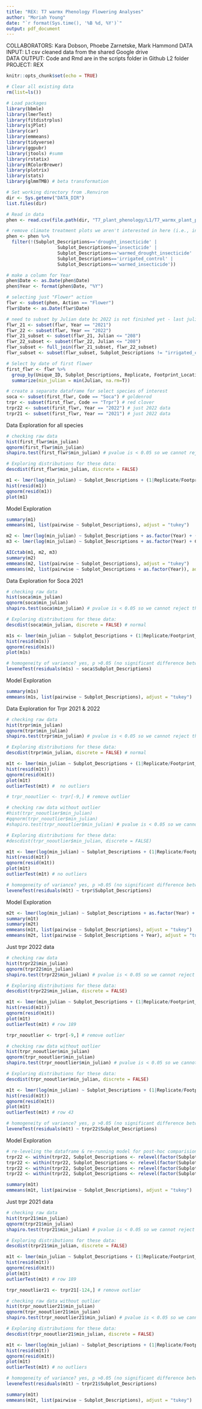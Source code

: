 ```yaml
---
title: "REX: T7 warmx Phenology Flowering Analyses"
author: "Moriah Young"
date: "`r format(Sys.time(), '%B %d, %Y')`"
output: pdf_document
---
```


COLLABORATORS: Kara Dobson, Phoebe Zarnetske, Mark Hammond
DATA INPUT:  L1 csv cleaned data from the shared Google drive  
DATA OUTPUT: Code and Rmd are in the scripts folder in Github L2 folder
PROJECT: REX  

```r
knitr::opts_chunk$set(echo = TRUE)
```

```r
# Clear all existing data
rm(list=ls())

# Load packages
library(bbmle)
library(lmerTest)
library(fitdistrplus)
library(sjPlot)
library(car)
library(emmeans)
library(tidyverse)
library(ggpubr)
library(jtools) #summ 
library(rstatix)
library(RColorBrewer)
library(plotrix)
library(stats)
library(glmmTMB) # beta transformation

# Set working directory from .Renviron
dir <- Sys.getenv("DATA_DIR")
list.files(dir)

# Read in data
phen <- read.csv(file.path(dir, "T7_plant_phenology/L1/T7_warmx_plant_phenology_L1.csv"))

# remove climate treatment plots we aren't interested in here (i.e., insecticide plots)
phen <- phen %>%
  filter(!(Subplot_Descriptions=='drought_insecticide' |
                   Subplot_Descriptions=='insecticide' |
                   Subplot_Descriptions=='warmed_drought_insecticide' |
                   Subplot_Descriptions=='irrigated_control' |  
                   Subplot_Descriptions=='warmed_insecticide'))

# make a column for Year
phen$Date <- as.Date(phen$Date)
phen$Year <- format(phen$Date, "%Y")

# selecting just "Flower" action 
flwr <- subset(phen, Action == "Flower")
flwr$Date <- as.Date(flwr$Date)

# need to subset by Julian date bc 2022 is not finished yet - last julian date of data collected for 2022 at this time is 210
flwr_21 <- subset(flwr, Year == "2021")
flwr_22 <- subset(flwr, Year == "2022")
flwr_21_subset <- subset(flwr_21, Julian <= "208")
flwr_22_subset <- subset(flwr_22, Julian <= "208")
flwr_subset <- full_join(flwr_21_subset, flwr_22_subset)
flwr_subset <- subset(flwr_subset, Subplot_Descriptions != "irrigated_control")

# Select by date of first flower
first_flwr <- flwr %>%
  group_by(Unique_ID, Subplot_Descriptions, Replicate, Footprint_Location, Code, Action, Year) %>%
  summarize(min_julian = min(Julian, na.rm=T))

# create a separate dataframe for select species of interest
soca <- subset(first_flwr, Code == "Soca") # goldenrod
trpr <- subset(first_flwr, Code == "Trpr") # red clover
trpr22 <- subset(first_flwr, Year == "2022") # just 2022 data
trpr21 <- subset(first_flwr, Year == "2021") # just 2022 data
```

Data Exploration for all species
```r
# checking raw data
hist(first_flwr$min_julian)
qqnorm(first_flwr$min_julian)
shapiro.test(first_flwr$min_julian) # pvalue is < 0.05 so we cannot reject the null hypothesis that the data is normal (aka not normally distributed)

# Exploring distributions for these data:
descdist(first_flwr$min_julian, discrete = FALSE)

m1 <- lmer(log(min_julian) ~ Subplot_Descriptions + (1|Replicate/Footprint_Location), data = first_flwr, REML=F)
hist(resid(m1))
qqnorm(resid(m1))
plot(m1)
```

Model Exploration
```r
summary(m1)
emmeans(m1, list(pairwise ~ Subplot_Descriptions), adjust = "tukey")

m2 <- lmer(log(min_julian) ~ Subplot_Descriptions + as.factor(Year) + (1|Replicate/Footprint_Location), data = first_flwr, REML=F)
m3 <- lmer(log(min_julian) ~ Subplot_Descriptions + as.factor(Year) + Code + (1|Replicate/Footprint_Location), data = first_flwr, REML=F)

AICctab(m1, m2, m3)
summary(m2)
emmeans(m2, list(pairwise ~ Subplot_Descriptions), adjust = "tukey")
emmeans(m2, list(pairwise ~ Subplot_Descriptions + as.factor(Year)), adjust = "tukey")
```


Data Exploration for Soca 2021
```r
# checking raw data
hist(soca$min_julian)
qqnorm(soca$min_julian)
shapiro.test(soca$min_julian) # pvalue is < 0.05 so we cannot reject the null hypothesis that the data is normal (aka not normally distributed) but it is close (p-value = 0.04623)

# Exploring distributions for these data:
descdist(soca$min_julian, discrete = FALSE) # normal

m1s <- lmer(min_julian ~ Subplot_Descriptions + (1|Replicate/Footprint_Location), data = soca, REML=F)
hist(resid(m1s))
qqnorm(resid(m1s))
plot(m1s)

# homogeneity of variance? yes, p >0.05 (no significant difference between the group variances)
leveneTest(residuals(m1s) ~ soca$Subplot_Descriptions)
```

Model Exploration
```r
summary(m1s)
emmeans(m1s, list(pairwise ~ Subplot_Descriptions), adjust = "tukey")
```

Data Exploration for Trpr 2021 & 2022
```r
# checking raw data
hist(trpr$min_julian)
qqnorm(trpr$min_julian)
shapiro.test(trpr$min_julian) # pvalue is < 0.05 so we cannot reject the null hypothesis that the data is normal (aka not normally distributed) but it is close (p-value = 0.04623)

# Exploring distributions for these data:
descdist(trpr$min_julian, discrete = FALSE) # normal

m1t <- lmer(min_julian ~ Subplot_Descriptions + (1|Replicate/Footprint_Location), data = trpr, REML=F)
hist(resid(m1t))
qqnorm(resid(m1t))
plot(m1t)
outlierTest(m1t) #  no outliers

# trpr_nooutlier <- trpr[-9,] # remove outlier

# checking raw data without outlier
#hist(trpr_nooutlier$min_julian)
#qqnorm(trpr_nooutlier$min_julian)
#shapiro.test(trpr_nooutlier$min_julian) # pvalue is < 0.05 so we cannot reject the null hypothesis that the data is #normal (aka not normally distributed) 

# Exploring distributions for these data:
#descdist(trpr_nooutlier$min_julian, discrete = FALSE)

m1t <- lmer(log(min_julian) ~ Subplot_Descriptions + (1|Replicate/Footprint_Location), data = trpr, REML=F)
hist(resid(m1t))
qqnorm(resid(m1t))
plot(m1t)
outlierTest(m1t) # no outliers

# homogeneity of variance? yes, p >0.05 (no significant difference between the group variances)
leveneTest(residuals(m1t) ~ trpr$Subplot_Descriptions)
```
Model Exploration
```r
m2t <- lmer(log(min_julian) ~ Subplot_Descriptions + as.factor(Year) + (1|Replicate/Footprint_Location), data = trpr, REML=F)
summary(m1t)
summary(m2t)
emmeans(m1t, list(pairwise ~ Subplot_Descriptions), adjust = "tukey")
emmeans(m2t, list(pairwise ~ Subplot_Descriptions + Year), adjust = "tukey")
```

Just trpr 2022 data
```r
# checking raw data
hist(trpr22$min_julian)
qqnorm(trpr22$min_julian)
shapiro.test(trpr22$min_julian) # pvalue is < 0.05 so we cannot reject the null hypothesis that the data is normal (aka not normally distributed) but it is close (p-value = 0.04623)

# Exploring distributions for these data:
descdist(trpr22$min_julian, discrete = FALSE) 

m1t <- lmer(min_julian ~ Subplot_Descriptions + (1|Replicate/Footprint_Location), data = trpr22, REML=F)
hist(resid(m1t))
qqnorm(resid(m1t))
plot(m1t)
outlierTest(m1t) # row 189

trpr_nooutlier <- trpr[-9,] # remove outlier

# checking raw data without outlier
hist(trpr_nooutlier$min_julian)
qqnorm(trpr_nooutlier$min_julian)
shapiro.test(trpr_nooutlier$min_julian) # pvalue is < 0.05 so we cannot reject the null hypothesis that the data is normal (aka not normally distributed) 

# Exploring distributions for these data:
descdist(trpr_nooutlier$min_julian, discrete = FALSE)

m1t <- lmer(log(min_julian) ~ Subplot_Descriptions + (1|Replicate/Footprint_Location), data = trpr22, REML=F)
hist(resid(m1t))
qqnorm(resid(m1t))
plot(m1t)
outlierTest(m1t) # row 43

# homogeneity of variance? yes, p >0.05 (no significant difference between the group variances)
leveneTest(residuals(m1t) ~ trpr22$Subplot_Descriptions)
```

Model Exploration
```r
# re-leveling the dataframe & re-running model for post-hoc comparisions
trpr22 <- within(trpr22, Subplot_Descriptions <- relevel(factor(Subplot_Descriptions), ref = "drought"))
trpr22 <- within(trpr22, Subplot_Descriptions <- relevel(factor(Subplot_Descriptions), ref = "warmed"))
trpr22 <- within(trpr22, Subplot_Descriptions <- relevel(factor(Subplot_Descriptions), ref = "warmed_drought"))
trpr22 <- within(trpr22, Subplot_Descriptions <- relevel(factor(Subplot_Descriptions), ref = "ambient"))

summary(m1t)
emmeans(m1t, list(pairwise ~ Subplot_Descriptions), adjust = "tukey")
```

Just trpr 2021 data
```r
# checking raw data
hist(trpr21$min_julian)
qqnorm(trpr21$min_julian)
shapiro.test(trpr21$min_julian) # pvalue is < 0.05 so we cannot reject the null hypothesis that the data is normal (aka not normally distributed) but it is close (p-value = 0.04623)

# Exploring distributions for these data:
descdist(trpr21$min_julian, discrete = FALSE) 

m1t <- lmer(min_julian ~ Subplot_Descriptions + (1|Replicate/Footprint_Location), data = trpr21, REML=F)
hist(resid(m1t))
qqnorm(resid(m1t))
plot(m1t)
outlierTest(m1t) # row 189

trpr_nooutlier21 <- trpr21[-124,] # remove outlier

# checking raw data without outlier
hist(trpr_nooutlier21$min_julian)
qqnorm(trpr_nooutlier21$min_julian)
shapiro.test(trpr_nooutlier21$min_julian) # pvalue is < 0.05 so we cannot reject the null hypothesis that the data is normal (aka not normally distributed) 

# Exploring distributions for these data:
descdist(trpr_nooutlier21$min_julian, discrete = FALSE)

m1t <- lmer(log(min_julian) ~ Subplot_Descriptions + (1|Replicate/Footprint_Location), data = trpr21, REML=F)
hist(resid(m1t))
qqnorm(resid(m1t))
plot(m1t)
outlierTest(m1t) # no outliers

# homogeneity of variance? yes, p >0.05 (no significant difference between the group variances)
leveneTest(residuals(m1t) ~ trpr21$Subplot_Descriptions)

summary(m1t)
emmeans(m1t, list(pairwise ~ Subplot_Descriptions), adjust = "tukey")
```

